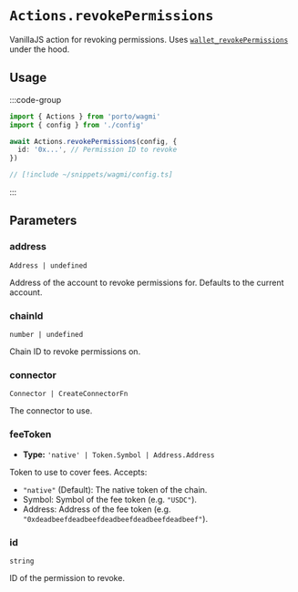 # `Actions.revokePermissions`

VanillaJS action for revoking permissions. Uses [`wallet_revokePermissions`](/sdk/rpc/wallet_revokePermissions) under the hood.

## Usage

:::code-group

```ts twoslash [example.ts]
import { Actions } from 'porto/wagmi'
import { config } from './config'

await Actions.revokePermissions(config, {
  id: '0x...', // Permission ID to revoke
})
```

```ts twoslash [config.ts] filename="config.ts"
// [!include ~/snippets/wagmi/config.ts]
```

:::

## Parameters

### address

`Address | undefined`

Address of the account to revoke permissions for. Defaults to the current account.

### chainId

`number | undefined`

Chain ID to revoke permissions on.

### connector

`Connector | CreateConnectorFn`

The connector to use.

### feeToken

- **Type:** `'native' | Token.Symbol | Address.Address`

Token to use to cover fees. Accepts:

- `"native"` (Default): The native token of the chain.
- Symbol: Symbol of the fee token (e.g. `"USDC"`).
- Address: Address of the fee token (e.g. `"0xdeadbeefdeadbeefdeadbeefdeadbeefdeadbeef"`).

### id

`string`

ID of the permission to revoke.
